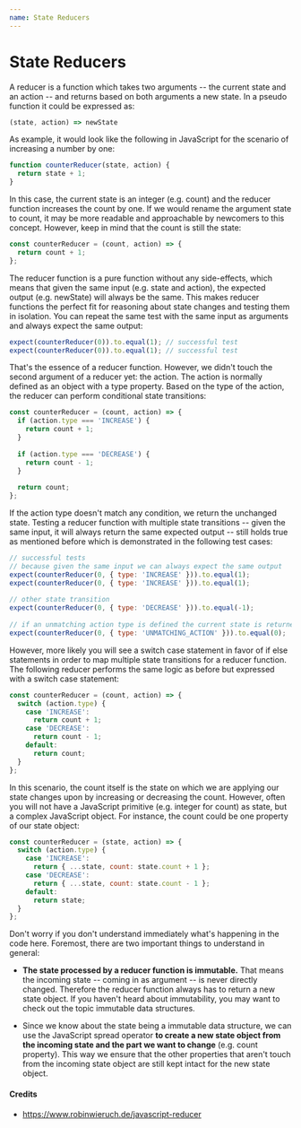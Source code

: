 ```yaml
---
name: State Reducers
---
```


# State Reducers

A reducer is a function which takes two arguments -- the current state and an action -- and returns based on both arguments a new state. In a pseudo function it could be expressed as:

```js
(state, action) => newState
```

As example, it would look like the following in JavaScript for the scenario of increasing a number by one:

```js
function counterReducer(state, action) {
  return state + 1;
}
```

In this case, the current state is an integer (e.g. count) and the reducer function increases the count by one. If we would rename the argument state to count, it may be more readable and approachable by newcomers to this concept. However, keep in mind that the count is still the state:

```js
const counterReducer = (count, action) => {
  return count + 1;
};
```

The reducer function is a pure function without any side-effects, which means that given the same input (e.g. state and action), the expected output (e.g. newState) will always be the same. This makes reducer functions the perfect fit for reasoning about state changes and testing them in isolation. You can repeat the same test with the same input as arguments and always expect the same output:

```js
expect(counterReducer(0)).to.equal(1); // successful test
expect(counterReducer(0)).to.equal(1); // successful test
```

That's the essence of a reducer function. However, we didn't touch the second argument of a reducer yet: the action. The action is normally defined as an object with a type property. Based on the type of the action, the reducer can perform conditional state transitions:

```js
const counterReducer = (count, action) => {
  if (action.type === 'INCREASE') {
    return count + 1;
  }
 
  if (action.type === 'DECREASE') {
    return count - 1;
  }
 
  return count;
};
```

If the action type doesn't match any condition, we return the unchanged state. Testing a reducer function with multiple state transitions -- given the same input, it will always return the same expected output -- still holds true as mentioned before which is demonstrated in the following test cases:

```js
// successful tests
// because given the same input we can always expect the same output
expect(counterReducer(0, { type: 'INCREASE' })).to.equal(1);
expect(counterReducer(0, { type: 'INCREASE' })).to.equal(1);
 
// other state transition
expect(counterReducer(0, { type: 'DECREASE' })).to.equal(-1);
 
// if an unmatching action type is defined the current state is returned
expect(counterReducer(0, { type: 'UNMATCHING_ACTION' })).to.equal(0);
```
However, more likely you will see a switch case statement in favor of if else statements in order to map multiple state transitions for a reducer function. The following reducer performs the same logic as before but expressed with a switch case statement:

```js
const counterReducer = (count, action) => {
  switch (action.type) {
    case 'INCREASE':
      return count + 1;
    case 'DECREASE':
      return count - 1;
    default:
      return count;
  }
};
```

In this scenario, the count itself is the state on which we are applying our state changes upon by increasing or decreasing the count. However, often you will not have a JavaScript primitive (e.g. integer for count) as state, but a complex JavaScript object. For instance, the count could be one property of our state object:

```js
const counterReducer = (state, action) => {
  switch (action.type) {
    case 'INCREASE':
      return { ...state, count: state.count + 1 };
    case 'DECREASE':
      return { ...state, count: state.count - 1 };
    default:
      return state;
  }
};
```

Don't worry if you don't understand immediately what's happening in the code here. Foremost, there are two important things to understand in general:

- **The state processed by a reducer function is immutable.** That means the incoming state -- coming in as argument -- is never directly changed. Therefore the reducer function always has to return a new state object. If you haven't heard about immutability, you may want to check out the topic immutable data structures.

- Since we know about the state being a immutable data structure, we can use the JavaScript spread operator **to create a new state object from the incoming state and the part we want to change** (e.g. count property). This way we ensure that the other properties that aren't touch from the incoming state object are still kept intact for the new state object.

#### Credits

- https://www.robinwieruch.de/javascript-reducer

<!-- 


## Using the playground

You can use live react code to display react component with a preview

```jsx live=true
<div style={{ wisth: 100, height: 100, background: 'lightblue' }}>
    hello everyone
</div>
``` -->
